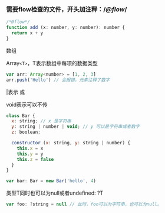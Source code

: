 ### 需要flow检查的文件，开头加注释：/*@flow*/

```js
/*@flow*/
function add (x: number, y: number): number {
  return x + y
}
```

数组

Array`<T>`，T表示数组中每项的数据类型

```js
var arr: Array<number> = [1, 2, 3]
arr.push('Hello') // 会报错，元素注释了数字
```

|表示 或

void表示可以不传

```js
class Bar {
  x: string; // x 是字符串
  y: string | number | void; // y 可以是字符串或者数字
  z: boolean;

  constructor (x: string, y: string | number) {
    this.x = x
    this.y = y
    this.z = false
  }
}

var bar: Bar = new Bar('hello', 4)
```

类型T同时也可以为null或者undefined: ?T

```js
var foo: ?string = null // 此时，foo可以为字符串，也可以为null。

```
